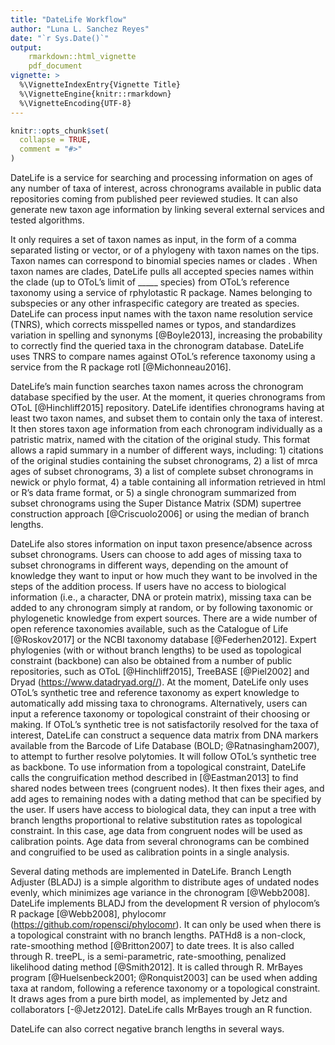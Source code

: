 ```yaml
---
title: "DateLife Workflow"
author: "Luna L. Sanchez Reyes"
date: "`r Sys.Date()`"
output:
    rmarkdown::html_vignette
    pdf_document
vignette: >
  %\VignetteIndexEntry{Vignette Title}
  %\VignetteEngine{knitr::rmarkdown}
  %\VignetteEncoding{UTF-8}
---
```


```r
knitr::opts_chunk$set(
  collapse = TRUE,
  comment = "#>"
)
```

DateLife is a service for searching and processing information on ages of any number
of taxa <!--or group of taxa-->of interest, across chronograms available in public
data repositories coming from published peer reviewed studies. It can also generate
new taxon age information<!--by using expert available phylogenies and scaling them
to absolute time using information on ages obtained from published chronograms,--> by
linking several external services and tested algorithms.

It only requires a set of taxon names as input, in the form of a comma separated
listing or vector, or of a phylogeny with taxon names on the tips.
Taxon names can correspond to binomial species names or clades
<!--common names (will we implement it?)-->.
When taxon names are clades, DateLife pulls all accepted species names within the
clade (up to OToL's limit of _____ species) from OToL's reference taxonomy using
a service of rphylotastic R package<!--citation-->.
Names belonging to subspecies or any other infraspecific category are treated as
species.
DateLife can process input names with the taxon name resolution service (TNRS),
<!--which "corrects misspelled names and authorities, standardizes variant spellings,
and converts nomenclatural synonyms to accepted names" (Boyle et al. 2013)-->
which corrects misspelled names or typos, and standardizes variation in spelling
and synonyms [@Boyle2013], increasing the probability to correctly find the queried
taxa in the chronogram database. DateLife uses TNRS to compare names against OToL's
reference taxonomy using a service from the R package rotl [@Michonneau2016].
<!--we'll implement the option to use other reference taxonomies in the future -->

DateLife's main function searches taxon names across the chronogram database specified
by the user. At the moment, it queries chronograms from OToL [@Hinchliff2015]
<!-- it cannot query chronograms from TreeBASE -there is an earlier reference from
1994 but it does not exist in its journal database: Sanderson MJ, Donoghue MJ, Piel
WH, Eriksson T: TreeBASE: a prototype database of phylogenetic analyses and an interactive
tool for browsing the phylogeny of life. Am J Bot. 1994, 81 (6): 183--> repository.
DateLife identifies chronograms having at least two taxon names, and subset them
to contain only the taxa of interest. It then stores taxon age information from
each chronogram individually as a patristic matrix, named with the citation of the
original study. This format allows a rapid summary in a number of different ways,
including:
1) citations of the original studies containing the subset chronograms,
2) a list of mrca ages of subset chronograms,
3) a list of complete subset chronograms in newick or phylo format,
4) a table containing all information retrieved in html or R's data frame format, or
5) a single chronogram summarized from subset chronograms using the Super Distance Matrix (SDM) supertree construction approach [@Criscuolo2006] or using the median of branch lengths. <!--(how to better explain the latter?? Also, I just discovered the median gives non ultrametric trees...).-->

DateLife also stores information on input taxon presence/absence across subset chronograms.
Users can choose to add ages of missing taxa to subset chronograms in different
ways, depending on the amount of knowledge they want to input or how much they want
to be involved in the steps of the addition process.
If users have no access to biological information (i.e., a character, DNA or protein
matrix), missing taxa can be added to any chronogram simply at random, or by following
taxonomic or phylogenetic knowledge from expert sources. There are a wide number
of open reference taxonomies available, such as the Catalogue of Life [@Roskov2017]
or the NCBI taxonomy database [@Federhen2012]. Expert phylogenies (with or without
branch lengths) to be used as topological constraint (backbone) can also be obtained
from a number of public repositories, such as OToL [@Hinchliff2015], TreeBASE [@Piel2002]
and Dryad (<https://www.datadryad.org//>).
At the moment, DateLife only uses OToL's synthetic tree and reference taxonomy as
expert knowledge to automatically add missing taxa to chronograms. Alternatively,
users can input a reference taxonomy or topological constraint of their choosing
or making. <!-- at some point we will implement the possibility for users to choose
different reference taxonomies automatically-->
If OToL's synthetic tree is not satisfactorily resolved for the taxa of interest,
DateLife can construct a sequence data matrix from DNA markers available from the
Barcode of Life Database (BOLD; @Ratnasingham2007), to attempt to further resolve
polytomies. It will follow OToL's synthetic tree as backbone.
<!--This molecular tree can then be dated with chronosMPL from the ape package, but is it really needed?? To estimate node ages chronosMPL uses mean path length method from Britton et al. 2002-->
<!--It can rapidly construct trees with branch lengths from
a set of lineages with sequence data from the Barcode Of Life Database (BOLD, <http://www.boldsystems.org/>), using the synthetic OToL (<https://tree.opentreeoflife.org>) as backbone, and to obtain divergence dates.
It allows direct comparison of dates obtained with different markers
available in BOLD (in plants and fungi in particular).-->
To use information from a topological constraint, DateLife calls the congruification
method described in [@Eastman2013] to find shared nodes between trees (congruent
nodes). It then fixes their ages, and add ages to remaining nodes with a dating
method that can be specified by the user. If users have access to biological data,
they can input a tree with branch lengths proportional to relative substitution
rates as topological constraint. In this case, age data from congruent nodes will
be used as calibration points.
Age data from several chronograms can be combined and congruified to be used as
calibration points in a single analysis.

Several dating methods are implemented in DateLife.
Branch Length Adjuster (BLADJ) is a simple algorithm to distribute ages of undated
nodes evenly, which minimizes age variance in the chronogram [@Webb2008].
DateLife implements BLADJ from the development R version of phylocom's R package
[@Webb2008], phylocomr (<https://github.com/ropensci/phylocomr>). It can only be
used when there is a topological constraint with no branch lengths.
PATHd8 is a non-clock, rate-smoothing method [@Britton2007] to date trees. It is
also called through R. <!--It could be used with a reference taxonomy, if we provide a tree with politomies-->
treePL, is a semi-parametric, rate-smoothing, penalized likelihood dating method
[@Smith2012]. It is called through R.
MrBayes program [@Huelsenbeck2001; @Ronquist2003] can be used when adding taxa at
random, following a reference taxonomy or a topological constraint. It draws ages
from a pure birth model, as implemented by Jetz and collaborators [-@Jetz2012].
DateLife calls MrBayes trough an R function.

DateLife can also correct negative branch lengths in several ways.
